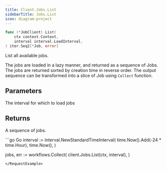 ```yaml
---
title: Client.Jobs.List
sidebarTitle: Jobs.List
icon: diagram-project
---
```


```go
func (*JobClient) List(
    ctx context.Context,
    interval interval.LoadInterval,
) iter.Seq2[*Job, error]
```

List all available jobs.

The jobs are loaded in a lazy manner, and returned as a sequence of Jobs.
The jobs are returned sorted by creation time in reverse order.
The output sequence can be transformed into a slice of Job using `Collect` function.

## Parameters

<ParamField path="interval" type="interval.LoadInterval">
  The interval for which to load jobs
</ParamField>

## Returns

A sequence of jobs.

<RequestExample>
```go Go
interval := interval.NewStandardTimeInterval(
  time.Now().Add(-24 * time.Hour),
  time.Now(),
)

jobs, err := workflows.Collect(
  client.Jobs.List(ctx, interval),
)
```
</RequestExample>
